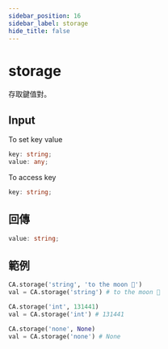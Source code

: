 ```yaml
---
sidebar_position: 16
sidebar_label: storage
hide_title: false
---
```



# storage

存取鍵值對。

## Input

To set key value

```typescript
key: string;
value: any;
```

To access key

```typescript
key: string;
```

## 回傳

```typescript
value: string;
```

## 範例

```python
CA.storage('string', 'to the moon 🌙')
val = CA.storage('string') # to the moon 🌙

CA.storage('int', 131441)
val = CA.storage('int') # 131441

CA.storage('none', None)
val = CA.storage('none') # None
```
